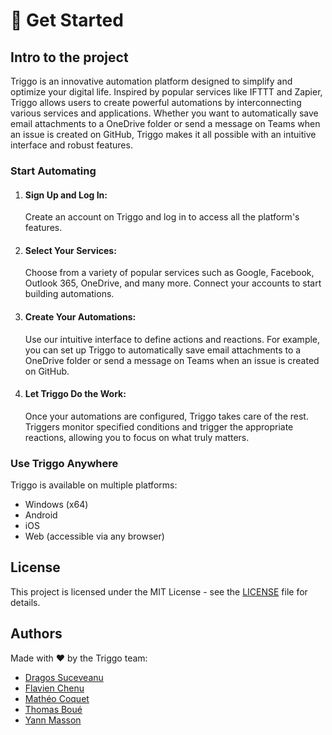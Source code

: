 # 🌱 Get Started

## Intro to the project

Triggo is an innovative automation platform designed to simplify and optimize your digital life. Inspired by popular services like IFTTT and Zapier, Triggo allows users to create powerful automations by interconnecting various services and applications. Whether you want to automatically save email attachments to a OneDrive folder or send a message on Teams when an issue is created on GitHub, Triggo makes it all possible with an intuitive interface and robust features.

### Start Automating
1. #### Sign Up and Log In:
   Create an account on Triggo and log in to access all the platform's features.

2. #### Select Your Services:
   Choose from a variety of popular services such as Google, Facebook, Outlook 365, OneDrive, and many more. Connect your accounts to start building automations.

3. #### Create Your Automations:
   Use our intuitive interface to define actions and reactions. For example, you can set up Triggo to automatically save email attachments to a OneDrive folder or send a message on Teams when an issue is created on GitHub.

4. #### Let Triggo Do the Work:
   Once your automations are configured, Triggo takes care of the rest. Triggers monitor specified conditions and trigger the appropriate reactions, allowing you to focus on what truly matters.

### Use Triggo Anywhere
Triggo is available on multiple platforms:
  - Windows (x64)
  - Android
  - iOS
  - Web (accessible via any browser)

## License

This project is licensed under the MIT License - see the [LICENSE](https://github.com/G-Epitech/DFMTY-AREA/blob/main/LICENSE) file for details.

## Authors

Made with ❤️ by the Triggo team:

- [Dragos Suceveanu](https://github.com/sdragos1)
- [Flavien Chenu](https://github.com/flavien-chenu)
- [Mathéo Coquet](https://github.com/TekMath)
- [Thomas Boué](https://github.com/Thomaltarix)
- [Yann Masson](https://github.com/Yann-Masson)
